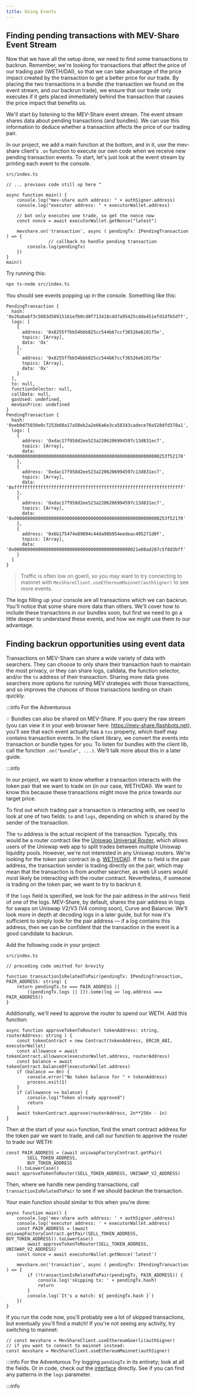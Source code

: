 ```yaml
---
title: Using Events
---
```


## Finding pending transactions with MEV-Share Event Stream

Now that we have all the setup done, we need to find some transactions to backrun. Remember, we're looking for transactions that affect the price of our trading pair (WETH/DAI), so that we can take advantage of the price impact created by the transaction to get a better price for our trade. By placing the two transactions in a bundle (the transaction we found on the event stream, and our backrun trade), we ensure that our trade only executes if it gets placed immediately behind the transaction that causes the price impact that benefits us.

We'll start by listening to the MEV-Share event stream. The event stream shares data about pending transactions (and bundles). We can use this information to deduce whether a transaction affects the price of our trading pair.

In our project, we add a main function at the bottom, and in it, use the mev-share client's `.on` function to execute our own code when we receive new pending transaction events. To start, let's just look at the event stream by printing each event to the console.

`src/index.ts`

```tsx
// ... previous code still up here ^

async function main() {
    console.log("mev-share auth address: " + authSigner.address)
    console.log("executor address: " + executorWallet.address)

    // bot only executes one trade, so get the nonce now
    const nonce = await executorWallet.getNonce("latest")

    mevshare.on('transaction', async ( pendingTx: IPendingTransaction ) => {
				// callback to handle pending transaction
        console.log(pendingTx)
    })
}
main()
```

Try running this:

```bash
npx ts-node src/index.ts
```

You should see events popping up in the console. Something like this:

```tsx
PendingTransaction {
  hash: '0x26aba6f3c5083d58915161efb0cd0f713418cdd7a95425cdde451efd1dfb5dff',
  logs: [
    {
      address: '0x8255ffbb54bbb825cc544b67ccf36526e6101f5e',
      topics: [Array],
      data: 'Ox'
    },
    {
      address: '0x8255ffbb54bbb825cc544b67ccf36526e6101f5e'
      topics: [Array],
      data: 'Ox'
    }
  ],
  to: null,
  functionSelector: null,
  callData: null,
  gasUsed: undefined,
  mevGasPrice: undefined
}
PendingTransaction {
  hash: '0xeb0d75030e0c7253b60a17a58eb2a2e66a6e3ca58343cadece70a528dfd378a1',
  logs: [
    {
      address: 'Oxdac17f958d2ee523a2206206994597c13d831ec7',
      topics: [Array],
      data: '0x0000000000000000000000000000000000000000000000000000000253f52170'
    },
    {
      address: 'Oxdac17f958d2ee523a2206206994597c13d831ec7',
      topics: [Array],
      data: '0xffffffffffffffffffffffffffffffffffffffffffffffffffffffffffffffff'
    },
    {
      address: 'Oxdac17f958d2ee523a2206206994597c13d831ec7',
      topics: [Array],
      data: '0x0000000000000000000000000000000000000000000000000000000253f52170'
    },
    {
      address: '0x6b175474e89094c44da98b954eedeac495271d0f',
      topics: [Array],
      data: '0x00000000000000000000000000000000000000000000021e08ad287c5f8d3bff'
    }
  ]
}
```

> Traffic is often low on goerli, so you may want to try connecting to mainnet with `MevShareClient.useEthereumMainnet(authSigner)` to see more events.

The logs filling up your console are all transactions which we can backrun. You'll notice that some share more data than others. We'll cover how to include these transactions in our bundles soon, but first we need to go a little deeper to understand these events, and how we might use them to our advantage.

## Finding backrun opportunities using event data

Transactions on MEV-Share can share a wide variety of data with searchers. They can choose to only share their transaction hash to maintain the most privacy, or they can share logs, calldata, the function selector, and/or the `to` address of their transaction. Sharing more data gives searchers more options for running MEV strategies with those transactions, and so improves the chances of those transactions landing on chain quickly.

:::info For the Adventurous

💡 Bundles can also be shared on MEV-Share. If you query the raw stream (you can view it in your web browser here: https://mev-share.flashbots.net), you'll see that each event actually has a `txs` property, which itself may contains transaction events. In the client library, we convert the events into transaction or bundle types for you. To listen for bundles with the client lib, call the function `.on("bundle", ...)`. We'll talk more about this in a later guide.

:::info

In our project, we want to know whether a transaction interacts with the token pair that we want to trade on (in our case, WETH/DAI). We want to know this because these transactions might move the price towards our target price.

To find out which trading pair a transaction is interacting with, we need to look at one of two fields: `to` and `logs`, depending on which is shared by the sender of the transaction.

The `to` address is the actual recipient of the transaction. Typically, this would be a router contract like the [Uniswap Universal Router](https://etherscan.io/address/0x3fC91A3afd70395Cd496C647d5a6CC9D4B2b7FAD), which allows users of the Uniswap web app to split trades between multiple Uniswap liquidity pools. However, we're not interested in any Uniswap routers. We're looking for the token pair contract (e.g. [WETH/DAI](https://etherscan.io/address/0xA478c2975Ab1Ea89e8196811F51A7B7Ade33eB11)). If the `to` field is the pair address, the transaction sender is trading directly on the pair, which may mean that the transaction is from another searcher, as web UI users would most likely be interacting with the router contract. Nevertheless, if someone is trading on the token pair, we want to try to backrun it.

If the `logs` field is specified, we look for the pair address in the `address` field of one of the logs. MEV-Share, by default, shares the pair address in logs for swaps on Uniswap V2/V3 (V4 coming soon), Curve and Balancer. We'll look more in depth at decoding logs in a later guide, but for now it's sufficient to simply look for the pair address — if a log contains this address, then we can be confident that the transaction in the event is a good candidate to backrun.

Add the following code in your project:

`src/index.ts`

```tsx
// preceding code omitted for brevity

function transactionIsRelatedToPair(pendingTx: IPendingTransaction, PAIR_ADDRESS: string) {
    return pendingTx.to === PAIR_ADDRESS ||
        ((pendingTx.logs || []).some(log => log.address === PAIR_ADDRESS))
}
```

Additionally, we'll need to approve the router to spend our WETH. Add this function:

```tsx
async function approveTokenToRouter( tokenAddress: string, routerAddress: string ) {
    const tokenContract = new Contract(tokenAddress, ERC20_ABI, executorWallet)
    const allowance = await tokenContract.allowance(executorWallet.address, routerAddress)
    const balance = await tokenContract.balanceOf(executorWallet.address)
    if (balance == 0n) {
        console.error("No token balance for " + tokenAddress)
        process.exit(1)
    }
    if (allowance >= balance) {
        console.log("Token already approved")
        return
    }
    await tokenContract.approve(routerAddress, 2n**256n - 1n)
}
```

Then at the start of your `main` function, find the smart contract address for the token pair we want to trade, and call our function to approve the router to trade our WETH:

```tsx
const PAIR_ADDRESS = (await uniswapFactoryContract.getPair(
		SELL_TOKEN_ADDRESS,
		BUY_TOKEN_ADDRESS
	)).toLowerCase()
await approveTokenToRouter(SELL_TOKEN_ADDRESS, UNISWAP_V2_ADDRESS)
```

Then, where we handle new pending transactions, call `transactionIsRelatedToPair` to see if we should backrun the transaction.

Your main function should similar to this when you're done:

```tsx
async function main() {
    console.log('mev-share auth address: ' + authSigner.address)
    console.log('executor address: ' + executorWallet.address)
    const PAIR_ADDRESS = (await uniswapFactoryContract.getPair(SELL_TOKEN_ADDRESS, BUY_TOKEN_ADDRESS)).toLowerCase()
		await approveTokenToRouter(SELL_TOKEN_ADDRESS, UNISWAP_V2_ADDRESS)
    const nonce = await executorWallet.getNonce('latest')

    mevshare.on('transaction', async ( pendingTx: IPendingTransaction ) => {
        if (!transactionIsRelatedToPair(pendingTx, PAIR_ADDRESS)) {
            console.log('skipping tx: ' + pendingTx.hash)
            return
        }
        console.log(`It's a match: ${ pendingTx.hash }`)
    })
}
```

If you run the code now, you'll probably see a lot of skipped transactions, but eventually you'll find a match! If you're not seeing any activity, try switching to mainnet:

```tsx
// const mevshare = MevShareClient.useEthereumGoerli(authSigner)
// if you want to connect to mainnet instead:
const mevshare = MevShareClient.useEthereumMainnet(authSigner)
```

:::info For the Adventurous
Try logging `pendingTx` in its entirety; look at all the fields. Or in code, check out the [interface](https://github.com/flashbots/matchmaker-ts/blob/main/src/api/interfaces.ts#L258) directly. See if you can find any patterns in the `logs` parameter.

:::info
